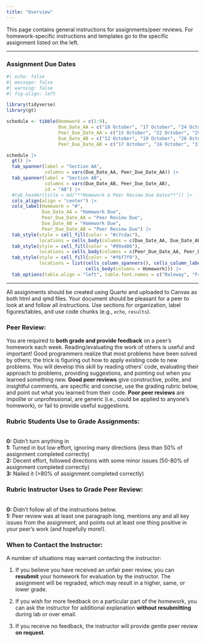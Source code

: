 ```yaml
---
title: "Overview"
---
```


This page contains general instructions for assignments/peer reviews. For homework-specific instructions and templates go to the specific assignment listed on the left.

------------------------------------------------------------------------

### Assignment Due Dates

```r
#| echo: false
#| message: false
#| warning: false
#| fig-align: left

library(tidyverse)
library(gt)

schedule <- tibble(Homework = c(1:9), 
                   Due_Date_AA = c("10 October", "17 October", "24 October", "31 October", "7 November", "14 November", "21 November", "28 November", "5 December"), 
                   Peer_Due_Date_AA = c("15 October", "22 October", "29 October", "5 November", "12 November", "19 November", "26 November", "3 November", "10 December"), 
                   Due_Date_AB = c("12 October", "19 October", "26 October", "2 November", "9 November", "16 November", "23 November", "30 November", "7 December"), 
                   Peer_Due_Date_AB = c("17 October", "24 October", "31 October", "7 November", "14 November", "21 November", "28 November", "5 November", "12 December"))

schedule |> 
  gt() |> 
  tab_spanner(label = "Section AA",
              columns = vars(Due_Date_AA, Peer_Due_Date_AA)) |> 
  tab_spanner(label = "Section AB",
              columns = vars(Due_Date_AB, Peer_Due_Date_AB), 
              id = "AB") |> 
  #tab_header(title = md("**Homework & Peer Review Due Dates**")) |> 
  cols_align(align = "center") |> 
  cols_label(Homework = "#",
             Due_Date_AA = "Homework Due",
             Peer_Due_Date_AA = "Peer Review Due",
             Due_Date_AB = "Homework Due",
             Peer_Due_Date_AB = "Peer Review Due") |> 
  tab_style(style = cell_fill(color = "#c7cdac"),
            locations = cells_body(columns = c(Due_Date_AA, Due_Date_AB))) |> 
  tab_style(style = cell_fill(color = "#99a486"),
            locations = cells_body(columns = c(Peer_Due_Date_AA, Peer_Due_Date_AB))) |> 
  tab_style(style = cell_fill(color = "#f6f7f9"),
            locations = list(cells_column_spanners(), cells_column_labels(), # cells_title(), 
                             cells_body(columns = Homework))) |> 
  tab_options(table.align = "left", table.font.names = c("Raleway", "Fraunces")) 
```

------------------------------------------------------------------------

All assignments should be created using Quarto and uploaded to Canvas as both html and qmd files. Your document should be pleasant for a peer to look at and follow all instructions. Use sections for organization, label figures/tables, and use code chunks (e.g., `echo`, `results`).

### **Peer Review:**

You are required to **both grade and provide feedback** on a peer's homework each week. Reading/evaluating the work of others is useful and important! Good programmers realize that most problems have been solved by others; the trick is figuring out how to apply existing code to new problems. You will develop this skill by reading others' code, evaluating their approach to problems, providing suggestions, and pointing out when you learned something new. **Good peer reviews** give constructive, polite, and insightful comments, are specific and concise, use the grading rubric below, and point out what you learned from their code. **Poor peer reviews** are impolite or unprofessional, are generic (i.e., could be applied to anyone's homework), or fail to provide useful suggestions.

### **Rubric Students Use to Grade Assignments:**

\
**0:** Didn't turn anything in\
**1:** Turned in but low effort, ignoring many directions (less than 50% of assignment completed correctly)\
**2:** Decent effort, followed directions with some minor issues (50-80% of assignment completed correctly)\
**3:** Nailed it (\>80% of assignment completed correctly)

### **Rubric Instructor Uses to Grade Peer Review:**

\
**0:** Didn't follow all of the instructions below.\
**1:** Peer review was at least one paragraph long, mentions any and all key issues from the assignment, and points out at least one thing positive in your peer's work (and hopefully more!).

### **When to Contact the Instructor:**

A number of situations may warrant contacting the instructor:

1.  If you believe you have received an unfair peer review, you can **resubmit** your homework for evaluation by the instructor. The assignment will be regraded, which may result in a higher, same, or lower grade.

2.  If you wish for more feedback on a particular part of the homework, you can ask the instructor for additional explanation **without resubmitting** during lab or over email.

3.  If you receive no feedback, the instructor will provide gentle peer review **on request**.
